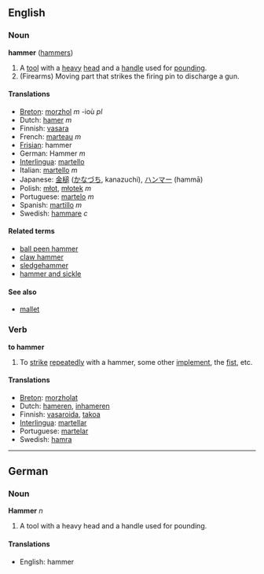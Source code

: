 ==English==
===Noun===
'''hammer''' ([[hammers]])

#A [[tool]] with a [[heavy]] [[head]] and a [[handle]] used for [[pounding]].
# (Firearms) Moving part that strikes the firing pin to discharge a gun.

====Translations====
*[[Breton]]: [[morzhol]] ''m'' -ioù ''pl''
*Dutch: [[hamer]] ''m''
*Finnish: [[vasara]]
*French: [[marteau]] ''m''
*[[Frisian]]: hammer
*German: Hammer ''m''
*[[Interlingua]]: [[martello]]
*Italian: [[martello]] ''m''
*Japanese: [[金槌]] ([[かなづち]], kanazuchi), [[ハンマー]] (hammā)
*Polish: [[młot]], [[młotek]] ''m''
*Portuguese: [[martelo]] ''m''
*Spanish: [[martillo]] ''m''
*Swedish: [[hammare]] ''c''

====Related terms====
*[[ball peen hammer]]
*[[claw hammer]]
*[[sledgehammer]]
*[[hammer and sickle]]

====See also====
*[[mallet]]

===Verb===
'''to hammer'''

#To [[strike]] [[repeatedly]] with a hammer, some other [[implement]], the [[fist]], etc.

====Translations====
*[[Breton]]: [[morzholat]]
*Dutch: [[hameren]], [[inhameren]]
*Finnish: [[vasaroida]], [[takoa]]
*[[Interlingua]]: [[martellar]]
*Portuguese: [[martelar]]
*Swedish: [[hamra]]

----

==German==
===Noun===
'''Hammer''' ''n''

#A tool with a heavy head and a handle used for pounding.

====Translations====
*English: hammer